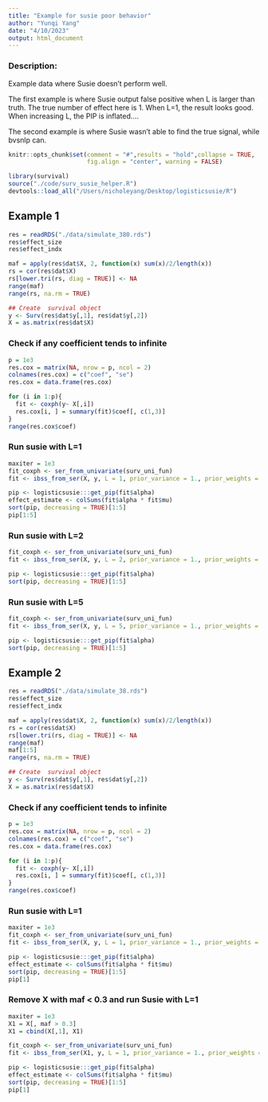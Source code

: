 ```yaml
---
title: "Example for susie poor behavior"
author: "Yunqi Yang"
date: "4/10/2023"
output: html_document
---
```


### Description:

Example data where Susie doesn't perform well. 

The first example is where Susie output false positive when L is larger than truth. The true number of effect here is 1. When L=1, the result looks good. When increasing L, the PIP is inflated....

The second example is where Susie wasn't able to find the true signal, while bvsnlp can. 


```r
knitr::opts_chunk$set(comment = "#",results = "hold",collapse = TRUE,
                      fig.align = "center", warning = FALSE)
```

```r
library(survival)
source("./code/surv_susie_helper.R")
devtools::load_all("/Users/nicholeyang/Desktop/logisticsusie/R")
```

## Example 1
```r
res = readRDS("./data/simulate_380.rds")
res$effect_size
res$effect_indx
```

```r
maf = apply(res$dat$X, 2, function(x) sum(x)/2/length(x))
rs = cor(res$dat$X)
rs[lower.tri(rs, diag = TRUE)] <- NA
range(maf)
range(rs, na.rm = TRUE)
```

```r
## Create  survival object
y <- Surv(res$dat$y[,1], res$dat$y[,2])
X = as.matrix(res$dat$X)
```

### Check if any coefficient tends to infinite
```r
p = 1e3
res.cox = matrix(NA, nrow = p, ncol = 2)
colnames(res.cox) = c("coef", "se")
res.cox = data.frame(res.cox)

for (i in 1:p){
  fit <- coxph(y~ X[,i])
  res.cox[i, ] = summary(fit)$coef[, c(1,3)]
}
range(res.cox$coef)
```


### Run susie with L=1
```r
maxiter = 1e3
fit_coxph <- ser_from_univariate(surv_uni_fun)
fit <- ibss_from_ser(X, y, L = 1, prior_variance = 1., prior_weights = rep(1/p, p), tol = 1e-3, maxit = maxiter, estimate_intercept = TRUE, ser_function = fit_coxph)

pip <- logisticsusie:::get_pip(fit$alpha)
effect_estimate <- colSums(fit$alpha * fit$mu)
sort(pip, decreasing = TRUE)[1:5]
pip[1:5]
```

### Run susie with L=2
```r
fit_coxph <- ser_from_univariate(surv_uni_fun)
fit <- ibss_from_ser(X, y, L = 2, prior_variance = 1., prior_weights = rep(1/p, p), tol = 1e-3, maxit = maxiter, estimate_intercept = TRUE, ser_function = fit_coxph)

pip <- logisticsusie:::get_pip(fit$alpha)
sort(pip, decreasing = TRUE)[1:5]
```

### Run susie with L=5
```r
fit_coxph <- ser_from_univariate(surv_uni_fun)
fit <- ibss_from_ser(X, y, L = 5, prior_variance = 1., prior_weights = rep(1/p, p), tol = 1e-3, maxit = maxiter, estimate_intercept = TRUE, ser_function = fit_coxph)

pip <- logisticsusie:::get_pip(fit$alpha)
sort(pip, decreasing = TRUE)[1:5]
```





## Example 2
```r
res = readRDS("./data/simulate_38.rds")
res$effect_size
res$effect_indx
```

```r
maf = apply(res$dat$X, 2, function(x) sum(x)/2/length(x))
rs = cor(res$dat$X)
rs[lower.tri(rs, diag = TRUE)] <- NA
range(maf)
maf[1:5]
range(rs, na.rm = TRUE)
```

```r
## Create  survival object
y <- Surv(res$dat$y[,1], res$dat$y[,2])
X = as.matrix(res$dat$X)
```

### Check if any coefficient tends to infinite
```r
p = 1e3
res.cox = matrix(NA, nrow = p, ncol = 2)
colnames(res.cox) = c("coef", "se")
res.cox = data.frame(res.cox)

for (i in 1:p){
  fit <- coxph(y~ X[,i])
  res.cox[i, ] = summary(fit)$coef[, c(1,3)]
}
range(res.cox$coef)
```

### Run susie with L=1
```r
maxiter = 1e3
fit_coxph <- ser_from_univariate(surv_uni_fun)
fit <- ibss_from_ser(X, y, L = 1, prior_variance = 1., prior_weights = rep(1/p, p), tol = 1e-3, maxit = maxiter, estimate_intercept = TRUE, ser_function = fit_coxph)

pip <- logisticsusie:::get_pip(fit$alpha)
effect_estimate <- colSums(fit$alpha * fit$mu)
sort(pip, decreasing = TRUE)[1:5]
pip[1]
```

### Remove X with maf < 0.3 and run Susie with L=1
```r

maxiter = 1e3
X1 = X[, maf > 0.3]
X1 = cbind(X[,1], X1)

fit_coxph <- ser_from_univariate(surv_uni_fun)
fit <- ibss_from_ser(X1, y, L = 1, prior_variance = 1., prior_weights = rep(1/p, p), tol = 1e-3, maxit = maxiter, estimate_intercept = TRUE, ser_function = fit_coxph)

pip <- logisticsusie:::get_pip(fit$alpha)
effect_estimate <- colSums(fit$alpha * fit$mu)
sort(pip, decreasing = TRUE)[1:5]
pip[1]
```

